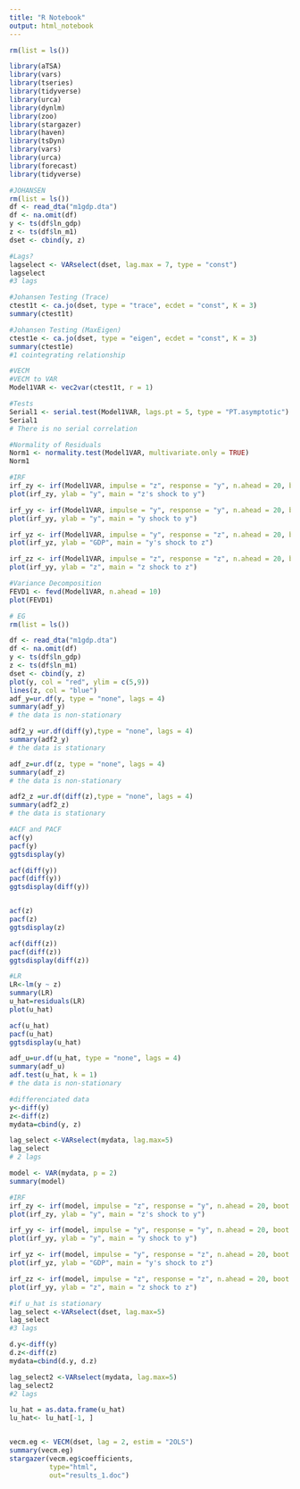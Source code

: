 ---
title: "R Notebook"
output: html_notebook
---

```{r}
rm(list = ls())

library(aTSA)
library(vars)
library(tseries)
library(tidyverse)
library(urca)
library(dynlm)
library(zoo)
library(stargazer)
library(haven)
library(tsDyn)
library(vars)
library(urca)
library(forecast)
library(tidyverse)
```

```{r}
#JOHANSEN
rm(list = ls())
df <- read_dta("m1gdp.dta")
df <- na.omit(df)
y <- ts(df$ln_gdp)
z <- ts(df$ln_m1)
dset <- cbind(y, z)

#Lags?
lagselect <- VARselect(dset, lag.max = 7, type = "const")
lagselect
#3 lags
```

```{r}
#Johansen Testing (Trace)
ctest1t <- ca.jo(dset, type = "trace", ecdet = "const", K = 3)
summary(ctest1t)

#Johansen Testing (MaxEigen)
ctest1e <- ca.jo(dset, type = "eigen", ecdet = "const", K = 3)
summary(ctest1e)
#1 cointegrating relationship
```

```{r}
#VECM
#VECM to VAR
Model1VAR <- vec2var(ctest1t, r = 1)
```

```{r}
#Tests
Serial1 <- serial.test(Model1VAR, lags.pt = 5, type = "PT.asymptotic")
Serial1
# There is no serial correlation
```

```{r}
#Normality of Residuals
Norm1 <- normality.test(Model1VAR, multivariate.only = TRUE)
Norm1
```



```{r}
#IRF
irf_zy <- irf(Model1VAR, impulse = "z", response = "y", n.ahead = 20, boot = TRUE)
plot(irf_zy, ylab = "y", main = "z's shock to y")

irf_yy <- irf(Model1VAR, impulse = "y", response = "y", n.ahead = 20, boot = TRUE)
plot(irf_yy, ylab = "y", main = "y shock to y")

irf_yz <- irf(Model1VAR, impulse = "y", response = "z", n.ahead = 20, boot = TRUE)
plot(irf_yz, ylab = "GDP", main = "y's shock to z")

irf_zz <- irf(Model1VAR, impulse = "z", response = "z", n.ahead = 20, boot = TRUE)
plot(irf_yy, ylab = "z", main = "z shock to z")
```

```{r}
#Variance Decomposition
FEVD1 <- fevd(Model1VAR, n.ahead = 10)
plot(FEVD1)
```

```{r}
# EG
rm(list = ls())

df <- read_dta("m1gdp.dta")
df <- na.omit(df)
y <- ts(df$ln_gdp)
z <- ts(df$ln_m1)
dset <- cbind(y, z)
plot(y, col = "red", ylim = c(5,9))
lines(z, col = "blue")
adf_y=ur.df(y, type = "none", lags = 4)  
summary(adf_y)
# the data is non-stationary

adf2_y =ur.df(diff(y),type = "none", lags = 4)
summary(adf2_y)
# the data is stationary

adf_z=ur.df(z, type = "none", lags = 4)  
summary(adf_z)
# the data is non-stationary

adf2_z =ur.df(diff(z),type = "none", lags = 4)
summary(adf2_z)
# the data is stationary
```

```{r}
#ACF and PACF
acf(y)
pacf(y)
ggtsdisplay(y)

acf(diff(y))
pacf(diff(y))
ggtsdisplay(diff(y))


acf(z)
pacf(z)
ggtsdisplay(z)

acf(diff(z))
pacf(diff(z))
ggtsdisplay(diff(z))
```

```{r}
#LR
LR<-lm(y ~ z)
summary(LR)
u_hat=residuals(LR)
plot(u_hat)

acf(u_hat)
pacf(u_hat)
ggtsdisplay(u_hat)

adf_u=ur.df(u_hat, type = "none", lags = 4)  
summary(adf_u)
adf.test(u_hat, k = 1)
# the data is non-stationary
```

```{r}
#differenciated data
y<-diff(y)
z<-diff(z)
mydata=cbind(y, z)

lag_select <-VARselect(mydata, lag.max=5)
lag_select
# 2 lags
```

```{r}
model <- VAR(mydata, p = 2)
summary(model)
```

```{r}
#IRF
irf_zy <- irf(model, impulse = "z", response = "y", n.ahead = 20, boot = TRUE)
plot(irf_zy, ylab = "y", main = "z's shock to y")

irf_yy <- irf(model, impulse = "y", response = "y", n.ahead = 20, boot = TRUE)
plot(irf_yy, ylab = "y", main = "y shock to y")

irf_yz <- irf(model, impulse = "y", response = "z", n.ahead = 20, boot = TRUE)
plot(irf_yz, ylab = "GDP", main = "y's shock to z")

irf_zz <- irf(model, impulse = "z", response = "z", n.ahead = 20, boot = TRUE)
plot(irf_yy, ylab = "z", main = "z shock to z")

```

```{r}
#if u_hat is stationary
lag_select <-VARselect(dset, lag.max=5)
lag_select
#3 lags
```

```{r}
d.y<-diff(y)
d.z<-diff(z)
mydata=cbind(d.y, d.z)

lag_select2 <-VARselect(mydata, lag.max=5)
lag_select2
#2 lags

lu_hat = as.data.frame(u_hat)
lu_hat<- lu_hat[-1, ]


vecm.eg <- VECM(dset, lag = 2, estim = "2OLS") 
summary(vecm.eg)
stargazer(vecm.eg$coefficients,
          type="html",
          out="results_1.doc")
```

